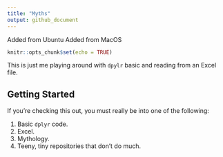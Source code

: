 ```yaml
---
title: "Myths"
output: github_document
---
```


Added from Ubuntu
Added from MacOS

```r
knitr::opts_chunk$set(echo = TRUE)
```

This is just me playing around with `dpylr` basic and reading from an Excel file.

## Getting Started

If you're checking this out, you must really be into one of the following:

1. Basic `dplyr` code.
2. Excel.
3. Mythology.
4. Teeny, tiny repositories that don't do much.


